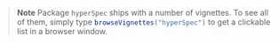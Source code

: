 
> **Note**  <a name = "abt-vigs"></a>
Package `hyperSpec` ships with a number of vignettes.  To see all of them, simply type `browseVignettes("hyperSpec")`{.r} to get a clickable list in a browser window.
